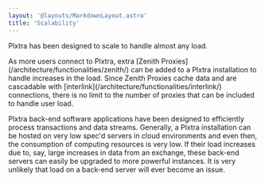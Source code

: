 ```yaml
---
layout: '@layouts/MarkdownLayout.astro'
title: 'Scalability'
---
```



Plxtra has been designed to scale to handle almost any load.

<AltMainBackground>
As more users connect to Plxtra, extra [Zenith Proxies](/architecture/functionalities/zenith/) can be added to a Plxtra installation to handle increases in the load. Since Zenith Proxies cache data and are cascadable with [interlink](/architecture/functionalities/interlink/) connections, there is no limit to the number of proxies that can be included to handle user load.
</AltMainBackground>

Plxtra back-end software applications have been designed to efficiently process transactions and data streams. Generally, a Plxtra installation can be hosted on very low spec'd servers in cloud environments and even then, the consumption of computing resources is very low. If their load increases due to, say, large increases in data from an exchange, these back-end servers can easily be upgraded to more powerful instances. It is very unlikely that load on a back-end server will ever become an issue.

